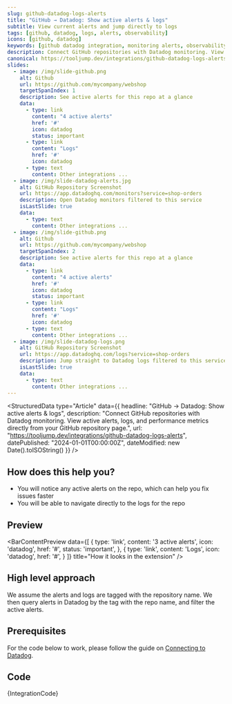 ```yaml
---
slug: github-datadog-logs-alerts
title: "GitHub → Datadog: Show active alerts & logs"
subtitle: View current alerts and jump directly to logs
tags: [github, datadog, logs, alerts, observability]
icons: [github, datadog]
keywords: [github datadog integration, monitoring alerts, observability integration, connecting github datadog, developer monitoring]
description: Connect GitHub repositories with Datadog monitoring. View active alerts, logs, and performance metrics directly from your GitHub repository page.
canonical: https://tooljump.dev/integrations/github-datadog-logs-alerts
slides:
  - image: /img/slide-github.png
    alt: Github
    url: https://github.com/mycompany/webshop
    targetSpanIndex: 1
    description: See active alerts for this repo at a glance
    data:
      - type: link
        content: "4 active alerts"
        href: '#'
        icon: datadog
        status: important
      - type: link
        content: "Logs"
        href: '#'
        icon: datadog
      - type: text
        content: Other integrations ...
  - image: /img/slide-datadog-alerts.jpg
    alt: GitHub Repository Screenshot
    url: https://app.datadoghq.com/monitors?service=shop-orders
    description: Open Datadog monitors filtered to this service
    isLastSlide: true
    data:
      - type: text
        content: Other integrations ...
  - image: /img/slide-github.png
    alt: Github
    url: https://github.com/mycompany/webshop
    targetSpanIndex: 2
    description: See active alerts for this repo at a glance
    data:
      - type: link
        content: "4 active alerts"
        href: '#'
        icon: datadog
        status: important
      - type: link
        content: "Logs"
        href: '#'
        icon: datadog
      - type: text
        content: Other integrations ...
  - image: /img/slide-datadog-logs.png
    alt: GitHub Repository Screenshot
    url: https://app.datadoghq.com/logs?service=shop-orders
    description: Jump straight to Datadog logs filtered to this service
    isLastSlide: true
    data:
      - type: text
        content: Other integrations ...
---
```



<StructuredData 
  type="Article" 
  data={{
    headline: "GitHub → Datadog: Show active alerts & logs",
    description: "Connect GitHub repositories with Datadog monitoring. View active alerts, logs, and performance metrics directly from your GitHub repository page.",
    url: "https://tooljump.dev/integrations/github-datadog-logs-alerts",
    datePublished: "2024-01-01T00:00:00Z",
    dateModified: new Date().toISOString()
  }} 
/>

<SlideshowWrapper slides={frontMatter.slides} />

## How does this help you?

* You will notice any active alerts on the repo, which can help you fix issues faster
* You will be able to navigate directly to the logs for the repo

## Preview

<BarContentPreview data={[
    {
      type: 'link',
      content: '3 active alerts',
      icon: 'datadog',
      href: '#',
      status: 'important',
    },
    {
      type: 'link',
      content: 'Logs',
      icon: 'datadog',
      href: '#',
    }
  ]} title="How it looks in the extension" />

## High level approach
We assume the alerts and logs are tagged with the repository name. We then query alerts in Datadog by the tag with the repo name, and filter the active alerts.

## Prerequisites
For the code below to work, please follow the guide on [Connecting to Datadog](/docs/recipes/connecting-to-datadog).

## Code
<CodeBlock language="javascript" title="github.datadog.logs-alerts.integration.example.js">
{IntegrationCode}
</CodeBlock>
